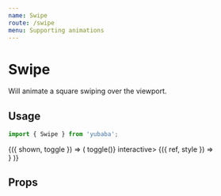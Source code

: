 ```yaml
---
name: Swipe
route: /swipe
menu: Supporting animations
---
```



# Swipe

Will animate a square swiping over the viewport.

## Usage

```js
import { Swipe } from 'yubaba';
```

<Playground>
  <Common.Toggler>
    {({ shown, toggle }) => (
      <Styled.Container onClick={() => toggle()} interactive>
        <Baba name="swipe" key={shown}>
          <Swipe background="#ff5e6d" direction={shown ? 'left' : 'right'}>
            {({ ref, style }) => <div style={style} ref={ref} />}
          </Swipe>
        </Baba>
      </Styled.Container>
    )}
  </Common.Toggler>
</Playground>

## Props

<PropsTable of={Swipe} />
